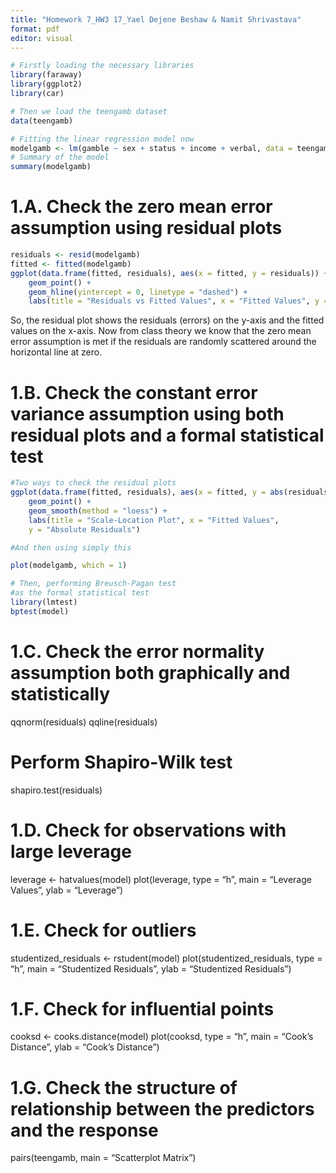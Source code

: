 ```yaml
---
title: "Homework 7_HW3 17_Yael Dejene Beshaw & Namit Shrivastava"
format: pdf
editor: visual
---
```


```r
# Firstly loading the necessary libraries
library(faraway)
library(ggplot2)
library(car)

# Then we load the teengamb dataset
data(teengamb)

# Fitting the linear regression model now
modelgamb <- lm(gamble ~ sex + status + income + verbal, data = teengamb) 
# Summary of the model 
summary(modelgamb)
```
# 1.A. Check the zero mean error assumption using residual plots

```r
residuals <- resid(modelgamb)
fitted <- fitted(modelgamb)
ggplot(data.frame(fitted, residuals), aes(x = fitted, y = residuals)) +
    geom_point() +
    geom_hline(yintercept = 0, linetype = "dashed") +
    labs(title = "Residuals vs Fitted Values", x = "Fitted Values", y = "Residuals")
```
So, the residual plot shows the residuals (errors) on the y-axis and the fitted values on the x-axis.
Now from class theory we know that the zero mean error assumption is met if the residuals are randomly scattered around the horizontal line at zero.


# 1.B. Check the constant error variance assumption using both residual plots and a formal statistical test
```r
#Two ways to check the residual plots
ggplot(data.frame(fitted, residuals), aes(x = fitted, y = abs(residuals))) +
    geom_point() +
    geom_smooth(method = "loess") +
    labs(title = "Scale-Location Plot", x = "Fitted Values",
    y = "Absolute Residuals")

#And then using simply this

plot(modelgamb, which = 1)

# Then, performing Breusch-Pagan test
#as the formal statistical test
library(lmtest)
bptest(model)
```


# 1.C. Check the error normality assumption both graphically and statistically
qqnorm(residuals)
qqline(residuals)

# Perform Shapiro-Wilk test
shapiro.test(residuals)

# 1.D. Check for observations with large leverage
leverage <- hatvalues(model)
plot(leverage, type = "h", main = "Leverage Values", ylab = "Leverage")


# 1.E. Check for outliers
studentized_residuals <- rstudent(model)
plot(studentized_residuals, type = "h", main = "Studentized Residuals", ylab = "Studentized Residuals")


# 1.F. Check for influential points
cooksd <- cooks.distance(model)
plot(cooksd, type = "h", main = "Cook's Distance", ylab = "Cook's Distance")



# 1.G. Check the structure of relationship between the predictors and the response
pairs(teengamb, main = "Scatterplot Matrix")

